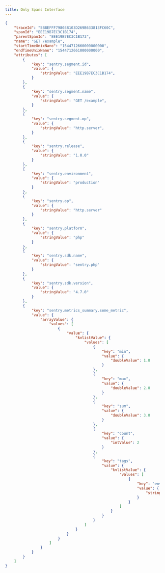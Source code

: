 ```yaml
---
title: Only Spans Interface
---
```


```json
{
    "traceId": "5B8EFFF798038103D269B633813FC60C",
    "spanId": "EEE19B7EC3C1B174",
    "parentSpanId": "EEE19B7EC3C1B173",
    "name": "GET /example",
    "startTimeUnixNano": "1544712660000000000",
    "endTimeUnixNano": "1544712661000000000",
    "attributes": [
        {
            "key": "sentry.segment.id",
            "value": {
                "stringValue": "EEE19B7EC3C1B174",
            }
        },
        {
            "key": "sentry.segment.name",
            "value": {
                "stringValue": "GET /example",
            }
        },
        {
            "key": "sentry.segment.op",
            "value": {
                "stringValue": "http.server",
            }
        },
        {
            "key": "sentry.release",
            "value": {
                "stringValue": "1.0.0"
            }
        },
        {
            "key": "sentry.environment",
            "value": {
                "stringValue": "production"
            }
        },
        {
            "key": "sentry.op",
            "value": {
                "stringValue": "http.server"
            }
        },
        {
            "key": "sentry.platform",
            "value": {
                "stringValue": "php"
            }
        },
        {
            "key": "sentry.sdk.name",
            "value": {
                "stringValue": "sentry.php"
            }
        },
        {
            "key": "sentry.sdk.version",
            "value": {
                "stringValue": "4.7.0"
            }
        },
        {
            "key": "sentry.metrics_summary.some_metric",
            "value": {
                "arrayValue": {
                    "values": [
                        {
                            "value": {
                                "kvlistValue": {
                                    "values": [
                                        {
                                            "key": "min",
                                            "value": {
                                                "doubleValue": 1.0
                                            }
                                        },
                                        {
                                            "key": "max",
                                            "value": {
                                                "doubleValue": 2.0
                                            }
                                        },
                                        {
                                            "key": "sum",
                                            "value": {
                                                "doubleValue": 3.0
                                            }
                                        },
                                        {
                                            "key": "count",
                                            "value": {
                                                "intValue": 2
                                            }
                                        },
                                        {
                                            "key": "tags",
                                            "value": {
                                                "kvlistValue": {
                                                    "values": [
                                                        {
                                                            "key": "environment",
                                                            "value": {
                                                                "stringValue": "test"
                                                            }
                                                        }
                                                    ]
                                                }
                                            }
                                        }
                                    ]
                                }
                            }
                        }
                    ]
                }
            }
        }
    ]
}
```

